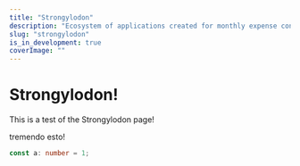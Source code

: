 ```yaml
---
title: "Strongylodon"
description: "Ecosystem of applications created for monthly expense control 💸"
slug: "strongylodon"
is_in_development: true
coverImage: ""
---
```


# Strongylodon!

This is a test of the Strongylodon page!

tremendo esto!

```TypeScript
const a: number = 1;
```
